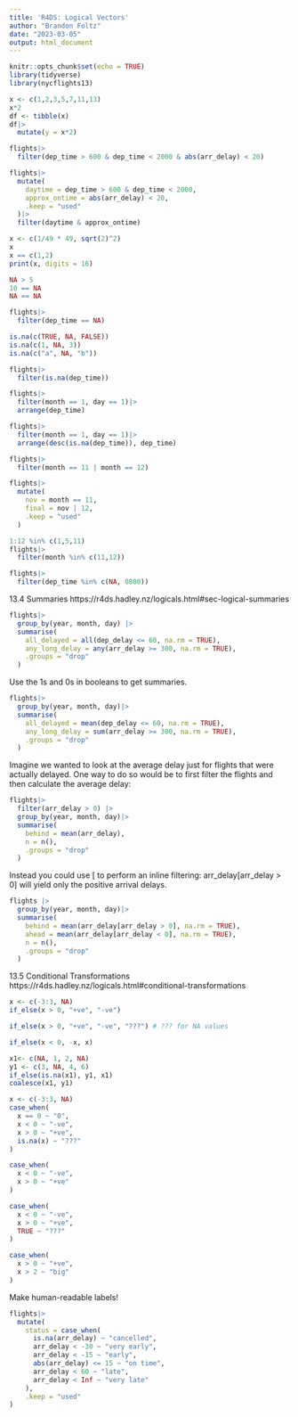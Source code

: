 ```yaml
---
title: 'R4DS: Logical Vectors'
author: "Brandon Foltz"
date: "2023-03-05"
output: html_document
---
```


```r
knitr::opts_chunk$set(echo = TRUE)
library(tidyverse)
library(nycflights13)
```

```r
x <- c(1,2,3,5,7,11,13)
x*2
df <- tibble(x)
df|>
  mutate(y = x*2)
```

```r
flights|>
  filter(dep_time > 600 & dep_time < 2000 & abs(arr_delay) < 20)
```

```r
flights|>
  mutate(
    daytime = dep_time > 600 & dep_time < 2000,
    approx_ontime = abs(arr_delay) < 20,
    .keep = "used"
  )|>
  filter(daytime & approx_ontime)
```

```r
x <- c(1/49 * 49, sqrt(2)^2)
x
x == c(1,2)
print(x, digits = 16)
```
```r
NA > 5
10 == NA
NA == NA
```

```r
flights|>
  filter(dep_time == NA)
```
```r
is.na(c(TRUE, NA, FALSE))
is.na(c(1, NA, 3))
is.na(c("a", NA, "b"))
```
```r
flights|>
  filter(is.na(dep_time))
```
```r
flights|>
  filter(month == 1, day == 1)|>
  arrange(dep_time)

flights|>
  filter(month == 1, day == 1)|>
  arrange(desc(is.na(dep_time)), dep_time)
```

```r
flights|>
  filter(month == 11 | month == 12)

flights|>
  mutate(
    nov = month == 11,
    final = nov | 12,
    .keep = "used"
  )
```
```r
1:12 %in% c(1,5,11)
flights|>
  filter(month %in% c(11,12))

```
```r
flights|>
  filter(dep_time %in% c(NA, 0800))
```

13.4 Summaries
https://r4ds.hadley.nz/logicals.html#sec-logical-summaries

```r
flights|>
  group_by(year, month, day) |>
  summarise(
    all_delayed = all(dep_delay <= 60, na.rm = TRUE),
    any_long_delay = any(arr_delay >= 300, na.rm = TRUE),
    .groups = "drop"
  )
```
Use the 1s and 0s in booleans to get summaries.

```r
flights|>
  group_by(year, month, day)|>
  summarise(
    all_delayed = mean(dep_delay <= 60, na.rm = TRUE),
    any_long_delay = sum(arr_delay >= 300, na.rm = TRUE),
    .groups = "drop"
  )
```

Imagine we wanted to look at the average delay just for flights that were actually delayed. One way to do so would be to first filter the flights and then calculate the average delay:

```r
flights|>
  filter(arr_delay > 0) |>
  group_by(year, month, day)|>
  summarise(
    behind = mean(arr_delay),
    n = n(),
    .groups = "drop"
  )
```
Instead you could use [ to perform an inline filtering: arr_delay[arr_delay > 0] will yield only the positive arrival delays.

```r
flights |>
  group_by(year, month, day)|>
  summarise(
    behind = mean(arr_delay[arr_delay > 0], na.rm = TRUE),
    ahead = mean(arr_delay[arr_delay < 0], na.rm = TRUE),
    n = n(),
    .groups = "drop"
  )
```
13.5 Conditional Transformations
https://r4ds.hadley.nz/logicals.html#conditional-transformations

```r
x <- c(-3:3, NA)
if_else(x > 0, "+ve", "-ve")

if_else(x > 0, "+ve", "-ve", "???") # ??? for NA values

if_else(x < 0, -x, x)

x1<- c(NA, 1, 2, NA)
y1 <- c(3, NA, 4, 6)
if_else(is.na(x1), y1, x1)
coalesce(x1, y1)
```

```r
x <- c(-3:3, NA)
case_when(
  x == 0 ~ "0",
  x < 0 ~ "-ve",
  x > 0 ~ "+ve",
  is.na(x) ~ "???"
)

case_when(
  x < 0 ~ "-ve",
  x > 0 ~ "+ve"
)

case_when(
  x < 0 ~ "-ve",
  x > 0 ~ "+ve",
  TRUE ~ "???"
)

case_when(
  x > 0 ~ "+ve",
  x > 2 ~ "big"
)
```
Make human-readable labels!

```r
flights|>
  mutate(
    status = case_when(
      is.na(arr_delay) ~ "cancelled",
      arr_delay < -30 ~ "very early",
      arr_delay < -15 ~ "early",
      abs(arr_delay) <= 15 ~ "on time",
      arr_delay < 60 ~ "late",
      arr_delay < Inf ~ "very late"
    ),
    .keep = "used"
)
```

